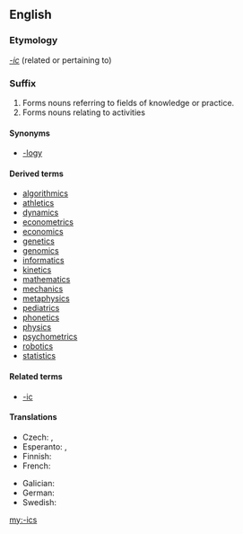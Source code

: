 {{also|ics|ICS|ICs}}
==English==

===Etymology===
''[[-ic]]'' (related or pertaining to)

===Suffix===
{{en-suffix}}

# Forms nouns referring to fields of knowledge or practice.
# Forms nouns relating to activities

====Synonyms====
* {{sense|study, field of knowledge}} [[-logy]]

====Derived terms====
{{suffixsee|en}}
* [[algorithmics]]
* [[athletics]]
* [[dynamics]]
* [[econometrics]]
* [[economics]]
* [[genetics]]
* [[genomics]]
* [[informatics]]
* [[kinetics]]
* [[mathematics]]
* [[mechanics]]
* [[metaphysics]]
* [[pediatrics]]
* [[phonetics]]
* [[physics]]
* [[psychometrics]]
* [[robotics]]
* [[statistics]]

====Related terms====
* [[-ic]]

====Translations====
{{trans-top|fields of knowledge or practice}}
* Czech: {{t|cs|-ika}}, {{t|cs|-ie}}
* Esperanto: {{t|eo|-iko}}, {{t|eo|-scienco}}
* Finnish: {{t|fi|-iikka}}
* French: {{t+|fr|-ique}}
{{trans-mid}}
* Galician: {{t|gl|-ica|f}}
* German: {{t+|de|-ik}}
* Swedish: {{t|sv|-tik}}
{{trans-bottom}}

[[my:-ics]]
